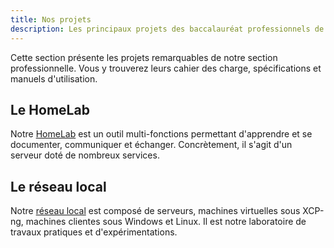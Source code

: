 ```yaml
---
title: Nos projets
description: Les principaux projets des baccalauréat professionnels de Saint-Pierre-et-Miquelon
---
```


Cette section présente les projets remarquables de notre section professionnelle. Vous y trouverez leurs cahier des charge, spécifications et manuels d'utilisation.

## Le HomeLab

Notre [HomeLab](/projets/homelab) est un outil multi-fonctions permettant d'apprendre et se documenter, communiquer et échanger. Concrètement, il s'agit d'un serveur doté de nombreux services.

## Le réseau local

Notre [réseau local](/projets/lan) est composé de serveurs, machines virtuelles sous XCP-ng, machines clientes sous Windows et Linux. Il est notre laboratoire de travaux pratiques et d'expérimentations.
